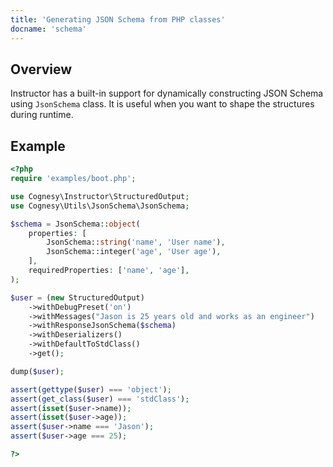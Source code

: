 ```yaml
---
title: 'Generating JSON Schema from PHP classes'
docname: 'schema'
---
```


## Overview

Instructor has a built-in support for dynamically constructing JSON Schema using
`JsonSchema` class. It is useful when you want to shape the structures during
runtime.

## Example

```php
<?php
require 'examples/boot.php';

use Cognesy\Instructor\StructuredOutput;
use Cognesy\Utils\JsonSchema\JsonSchema;

$schema = JsonSchema::object(
    properties: [
        JsonSchema::string('name', 'User name'),
        JsonSchema::integer('age', 'User age'),
    ],
    requiredProperties: ['name', 'age'],
);

$user = (new StructuredOutput)
    ->withDebugPreset('on')
    ->withMessages("Jason is 25 years old and works as an engineer")
    ->withResponseJsonSchema($schema)
    ->withDeserializers()
    ->withDefaultToStdClass()
    ->get();

dump($user);

assert(gettype($user) === 'object');
assert(get_class($user) === 'stdClass');
assert(isset($user->name));
assert(isset($user->age));
assert($user->name === 'Jason');
assert($user->age === 25);

?>
```
